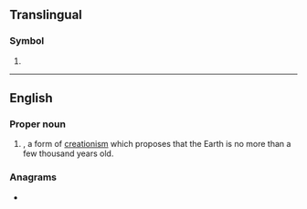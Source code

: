{{also|ᎩᎬ|Appendix:Variations of "ye"}}
==Translingual==
{{wikipedia}}

===Symbol===
{{mul-symbol}}

# {{ISO 3166|1|2|Yemen}}

----

==English==

===Proper noun===
{{en-proper noun}}

# {{init of|en|{{w|Young Earth}}|nodot=1}}, a form of [[creationism]] which proposes that the Earth is no more than a few thousand years old.

===Anagrams===
* {{anagrams|en|a=ey|-ey|ey}}